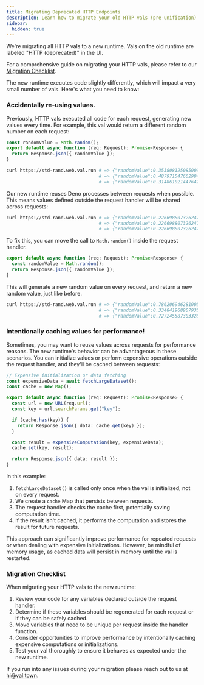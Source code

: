 ```yaml
---
title: Migrating Deprecated HTTP Endpoints
description: Learn how to migrate your old HTTP vals (pre-unification) to the new runtime
sidebar:
  hidden: true
---
```


We're migrating all HTTP vals to a new runtime. Vals on the old runtime are
labeled "HTTP (deprecated)" in the UI.

For a comprehensive guide on migrating your HTTP vals, please refer to our
[Migration Checklist](#migration-checklist).

The new runtime executes code slightly differently, which will impact a very small number of vals.
Here's what you need to know:

### Accidentally re-using values.

Previously, HTTP vals executed all code for each request, generating new values
every time. For example, this val would return a different random number on each
request:

```ts val
const randomValue = Math.random();
export default async function (req: Request): Promise<Response> {
  return Response.json({ randomValue });
}
```

```bash
curl https://std-rand.web.val.run # => {"randomValue":0.35380812508500936}
                                  # => {"randomValue":0.48797154766298423}
                                  # => {"randomValue":0.31486102144764216}
```

Our new runtime reuses Deno processes between requests when possible. This means
values defined outside the request handler will be shared across requests:

```bash
curl https://std-rand.web.val.run # => {"randomValue":0.22669880732624748}
                                  # => {"randomValue":0.22669880732624748}
                                  # => {"randomValue":0.22669880732624748}
```

To fix this, you can move the call to `Math.random()` inside the request
handler.

```ts val
export default async function (req: Request): Promise<Response> {
  const randomValue = Math.random();
  return Response.json({ randomValue });
}
```

This will generate a new random value on every request, and return a new random
value, just like before.

```bash
curl https://std-rand.web.val.run # => {"randomValue":0.7862069462810053}
                                  # => {"randomValue":0.33484196890793516}
                                  # => {"randomValue":0.7272455873033288}
```

### Intentionally caching values for performance!

Sometimes, you may want to reuse values across requests for performance reasons.
The new runtime's behavior can be advantageous in these scenarios. You can
initialize values or perform expensive operations outside the request handler,
and they'll be cached between requests:

```ts val
// Expensive initialization or data fetching
const expensiveData = await fetchLargeDataset();
const cache = new Map();

export default async function (req: Request): Promise<Response> {
  const url = new URL(req.url);
  const key = url.searchParams.get("key");

  if (cache.has(key)) {
    return Response.json({ data: cache.get(key) });
  }

  const result = expensiveComputation(key, expensiveData);
  cache.set(key, result);

  return Response.json({ data: result });
}
```

In this example:

1. `fetchLargeDataset()` is called only once when the val is initialized, not on
   every request.
2. We create a `cache` Map that persists between requests.
3. The request handler checks the cache first, potentially saving computation
   time.
4. If the result isn't cached, it performs the computation and stores the result
   for future requests.

This approach can significantly improve performance for repeated requests or
when dealing with expensive initializations. However, be mindful of memory
usage, as cached data will persist in memory until the val is restarted.

### Migration Checklist

When migrating your HTTP vals to the new runtime:

1. Review your code for any variables declared outside the request handler.
2. Determine if these variables should be regenerated for each request or if
   they can be safely cached.
3. Move variables that need to be unique per request inside the handler
   function.
4. Consider opportunities to improve performance by intentionally caching
   expensive computations or initializations.
5. Test your val thoroughly to ensure it behaves as expected under the new
   runtime.

If you run into any issues during your migration please reach out to us at
[hi@val.town](mailto:hi@val.town).
